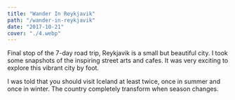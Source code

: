 ```yaml
---
title: "Wander In Reykjavik"
path: "/wander-in-reykjavik"
date: "2017-10-21"
cover: "./4.webp"
---
```



<MetaBox>
<Data caption="Year" nodata="2017"/>
<Data caption="Country" nodata="Iceland"/>
<Data caption="Camera" nodata="Canon 6D"/>
</MetaBox>


Final stop of the 7-day road trip, Reykjavik is a small but beautiful city. I took some snapshots of the inspiring street arts and cafes. It was very exciting to explore this vibrant city by foot.

I was told that you should visit Iceland at least twice, once in summer and once in winter. The country completely transform when season changes.


<ZoomImage src={photo2} caption="Hello World" />

<GridBlock>
<ZoomImage src={photo3} caption="Hello World" />
<ZoomImage src={photo4} caption="Hello World" />
</GridBlock>

